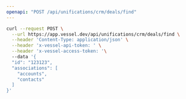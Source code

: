 ```yaml
---
openapi: "POST /api/unifications/crm/deals/find"
---
```


<RequestExample>

```bash Request
curl --request POST \
  --url https://app.vessel.dev/api/unifications/crm/deals/find \
  --header 'Content-Type: application/json' \
  --header 'x-vessel-api-token: ' \
  --header 'x-vessel-access-token: '\ 
  --data '{
  "id": "123123",
  "associations": [
    "accounts",
    "contacts"
  ]
}'
```

</RequestExample>


      